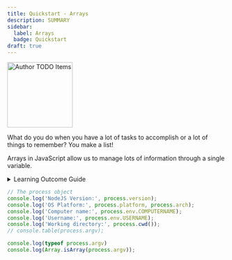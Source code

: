 ```yaml
---
title: Quickstart - Arrays
description: SUMMARY
sidebar:
  label: Arrays
  badge: Quickstart
draft: true
---
```



<Image src={todo} alt="Author TODO Items" class="float-end ml-3" width="150" />


What do you do when you have a lot of tasks to accomplish or a lot of things to remember? You make a list!

Arrays in JavaScript allow us to manage lots of information through a single variable.

<details>
    <summary>Learning Outcome Guide</summary>

    At the end of this tutorial, you should be able to:

    - TBD
</details>




```js
// The process object
console.log('NodeJS Version:', process.version);
console.log('OS Platform:', process.platform, process.arch);
console.log('Computer name:', process.env.COMPUTERNAME);
console.log('Username:', process.env.USERNAME);
console.log('Working directory:', process.cwd());
// console.table(process.argv);

console.log(typeof process.argv)
console.log(Array.isArray(process.argv));
```

```js

```
